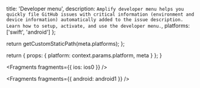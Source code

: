 
  title: 'Developer menu',
  description: `Amplify developer menu helps you quickly file GitHub issues with critical information (environment and device information) automatically added to the issue description. Learn how to setup, activate, and use the developer menu.`,
  platforms: ['swift', 'android']
};

  return getCustomStaticPath(meta.platforms);
};

  return {
    props: {
      platform: context.params.platform,
      meta
    }
  };
}


<Fragments fragments={{ ios: ios0 }} />


<Fragments fragments={{ android: android1 }} />
